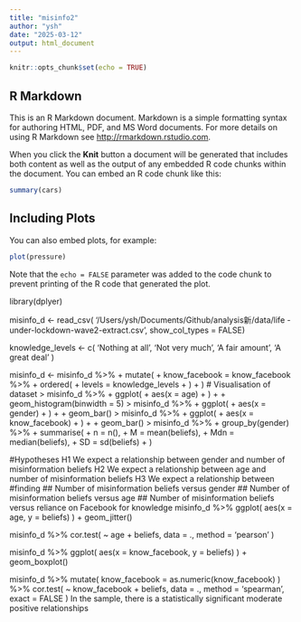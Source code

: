 ```yaml
---
title: "misinfo2"
author: "ysh"
date: "2025-03-12"
output: html_document
---
```


```r
knitr::opts_chunk$set(echo = TRUE)
```

## R Markdown

This is an R Markdown document. Markdown is a simple formatting syntax for authoring HTML, PDF, and MS Word documents. For more details on using R Markdown see <http://rmarkdown.rstudio.com>.

When you click the **Knit** button a document will be generated that includes both content as well as the output of any embedded R code chunks within the document. You can embed an R code chunk like this:

```r
summary(cars)
```

## Including Plots

You can also embed plots, for example:

```r
plot(pressure)
```

Note that the `echo = FALSE` parameter was added to the code chunk to prevent printing of the R code that generated the plot.

library(dplyer)


misinfo_d <- read_csv(
  '/Users/ysh/Documents/Github/analysis新/data/life -under-lockdown-wave2-extract.csv',
  show_col_types = FALSE)
  
  knowledge_levels <- c(
  'Nothing at all',
  'Not very much',
  'A fair amount',
  'A great deal'
)

misinfo_d <- misinfo_d %>%
+     mutate(
+         know_facebook = know_facebook %>%
+             ordered(
+                 levels = knowledge_levels
+             )
+     )
# Visualisation of dataset
> misinfo_d %>%
+     ggplot(
+         aes(x = age)
+     ) +
+     geom_histogram(binwidth = 5)
> misinfo_d %>%
+     ggplot(
+         aes(x = gender)
+     ) +
+     geom_bar()
> misinfo_d %>%
+     ggplot(
+         aes(x = know_facebook)
+     ) +
+     geom_bar()
> misinfo_d %>%
+     group_by(gender) %>%
+     summarise(
+         n = n(),
+         M = mean(beliefs),
+         Mdn = median(beliefs),
+         SD = sd(beliefs)
+     )

#Hypotheses
H1 We expect a relationship between gender and number of misinformation beliefs
H2 We expect a relationship between age and number of misinformation beliefs
H3 We expect a relationship between
#finding
## Number of misinformation beliefs versus gender
## Number of misinformation beliefs versus age
## Number of misinformation beliefs versus reliance on Facebook for knowledge 
misinfo_d %>%
ggplot(
aes(x = age, y = beliefs)
) +
geom_jitter() 

misinfo_d %>%
cor.test(
~ age + beliefs,
data = .,
method = 'pearson'
)

misinfo_d %>% 
ggplot(
aes(x = know_facebook, y = beliefs)
) + 
geom_boxplot()

misinfo_d %>%
mutate(
know_facebook = as.numeric(know_facebook)
) %>%
cor.test(
~ know_facebook + beliefs,
data = .,
method = 'spearman',
exact = FALSE
)
In the sample, there is a statistically significant moderate positive relationships